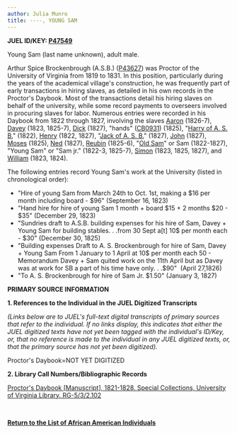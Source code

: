 ```yaml
---
author: Julia Munro
title: ----, YOUNG SAM
---
```

**JUEL ID/KEY: **[P47549](http://juel.iath.virginia.edu/public_person?person=47549 "P47549")**[  
](http://juel.iath.virginia.edu/public_person?person=47002 "P47002")**

Young Sam (last name unknown), adult male. 

Arthur Spice Brockenbrough (A.S.B.) ([P43627](http://juel.iath.virginia.edu/public_person?person=43627 "P43627")) was Proctor of the University of Virginia from 1819 to 1831. In this position, particularly during the years of the academical village's construction, he was frequently part of early transactions in hiring slaves, as detailed in his own records in the Proctor's Daybook. Most of the transactions detail his hiring slaves on behalf of the university, while some record payments to overseers involved in procuring slaves for labor. Numerous entries were recorded in his Daybook from 1822 through 1827, involving the slaves [Aaron](http://juel.iath.virginia.edu/node/688 "Aaron") (1826-7), [Davey](http://juel.iath.virginia.edu/node/684 "Davey") (1823, 1825-7), [Dick](http://juel.iath.virginia.edu/node/690 "Dick") (1827), "hands" ([CB0931](http://juel.iath.virginia.edu/public_cb?cb=931 "BROCKENBROUGH'S HANDS")) (1825), "[Harry of A. S. B.](http://juel.iath.virginia.edu/node/685 "Harry ")" (1822), [Henry](http://juel.iath.virginia.edu/node/686 "Henry") (1822, 1827), "[Jack of A. S. B.](http://juel.iath.virginia.edu/node/681 "Jack")" (1827), [John](http://juel.iath.virginia.edu/node/689 "John") (1827), [Moses](http://juel.iath.virginia.edu/node/692 "Moses") (1825), [Ned](http://juel.iath.virginia.edu/node/691 "Ned") (1827), [Reubin](http://juel.iath.virginia.edu/node/693 "REUBIN") (1825-6), "[Old Sam](http://juel.iath.virginia.edu/node/682 "Old Sam")" or Sam (1822-1827), "Young Sam" or "Sam jr." (1822-3, 1825-7), [Simon](http://juel.iath.virginia.edu/node/687 "Simon") (1823, 1825, 1827), and [William](http://juel.iath.virginia.edu/node/694 "WILLIAM") (1823, 1824).   
  

The following entries record Young Sam's work at the University (listed in chronological order):

*   "Hire of young Sam from March 24th to Oct. 1st, making a $16 per month including board - $96" (September 16, 1823)
*   "Hand hire for hire of young Sam 1 month + board $15 + 2 months $20 - $35" (December 29, 1823)
*   "Sundries draft to A.S.B. building expenses for his hire of Sam, Davey + Young Sam for building stables. . .from 30 Sept a\[t\] 10$ per month each - $30" (December 30, 1825)
*   "Building expenses Draft to A. S. Brockenbrough for hire of Sam, Davey + Young Sam From 1 January to 1 April at 10$ per month each 50 - Memorandum Davey + Sam quited work on the 11th April but as Davey was at work for SB a part of his time have only. . .$90"  (April 27,1826)
*   "To A. S. Brockenbrough for hire of Sam Jr. $1.50" (January 3, 1827) 

**PRIMARY SOURCE INFORMATION** 

**1\. References to the Individual in the JUEL Digitized Transcripts**

_(Links below are to JUEL's full-text digital transcripts of primary sources that refer to the individual. If no links display, this indicates that either the JUEL digitized texts have not yet been tagged with the individual's ID/Key, or, that no reference is made to the individual in any JUEL digitized texts, or, that the primary source has not yet been digitized)._   

Proctor's Daybook=NOT YET DIGITIZED 

**2\. Library Call Numbers/Bibliographic Records**

[](http://search.lib.virginia.edu/catalog/u6371432)[Proctor's Daybook \[Manuscript\], 1821-1828. Special Collections, University of Virginia Library. RG-5/3/2.102](http://search.lib.virginia.edu/catalog/u6607353 "Proctor's Daybook")

 [](http://search.lib.virginia.edu/catalog/u6371432)

**[Return to the List of African American Individuals](http://juel.iath.virginia.edu/node/367 "Return to the List of African-American Individuals")**
